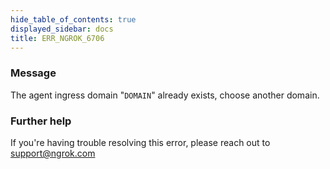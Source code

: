 ```yaml
---
hide_table_of_contents: true
displayed_sidebar: docs
title: ERR_NGROK_6706
---
```




### Message

The agent ingress domain "`DOMAIN`" already exists, choose another domain.

<ErrorDetails error="err_ngrok_6706" />

### Further help

If you're having trouble resolving this error, please reach out to [support@ngrok.com](mailto:support@ngrok.com?subject=Help%20with%20ERR_NGROK_6706)
